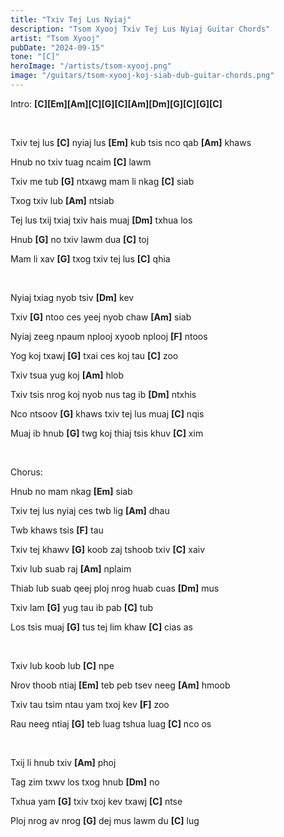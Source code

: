 ```yaml
---
title: "Txiv Tej Lus Nyiaj"
description: "Tsom Xyooj Txiv Tej Lus Nyiaj Guitar Chords"
artist: "Tsom Xyooj"
pubDate: "2024-09-15"
tone: "[C]"
heroImage: "/artists/tsom-xyooj.png"
image: "/guitars/tsom-xyooj-koj-siab-dub-guitar-chords.png"
---
```


Intro: <b>[C][Em][Am][C][G][C][Am][Dm][G][C][G][C]</b>

<br />

Txiv tej lus <b>[C]</b> nyiaj lus <b>[Em]</b> kub tsis nco qab <b>[Am]</b> khaws

Hnub no txiv tuag ncaim <b>[C]</b> lawm

Txiv me tub <b>[G]</b> ntxawg mam li nkag <b>[C]</b> siab

Txog txiv lub <b>[Am]</b> ntsiab

Tej lus txij txiaj txiv hais muaj <b>[Dm]</b> txhua los

Hnub <b>[G]</b> no txiv lawm dua <b>[C]</b> toj

Mam li xav <b>[G]</b> txog txiv tej lus <b>[C]</b> qhia

<br />

Nyiaj txiag nyob tsiv <b>[Dm]</b> kev

Txiv <b>[G]</b> ntoo ces yeej nyob chaw <b>[Am]</b> siab

Nyiaj zeeg npaum nplooj xyoob nplooj <b>[F]</b> ntoos

Yog koj txawj <b>[G]</b> txai ces koj tau <b>[C]</b> zoo

Txiv tsua yug koj <b>[Am]</b> hlob

Txiv tsis nrog koj nyob nus tag ib <b>[Dm]</b> ntxhis

Nco ntsoov <b>[G]</b> khaws txiv tej lus muaj <b>[C]</b> nqis

Muaj ib hnub <b>[G]</b> twg koj thiaj tsis khuv <b>[C]</b> xim

<br />

Chorus:

Hnub no mam nkag <b>[Em]</b> siab

Txiv tej lus nyiaj ces twb lig <b>[Am]</b> dhau

Twb khaws tsis <b>[F]</b> tau 


Txiv tej khawv <b>[G]</b> koob zaj tshoob txiv <b>[C]</b> xaiv

Txiv lub suab raj <b>[Am]</b> nplaim

Thiab lub suab qeej ploj nrog huab cuas <b>[Dm]</b> mus 

Txiv lam <b>[G]</b> yug tau ib pab <b>[C]</b> tub

Los tsis muaj <b>[G]</b> tus tej lim khaw <b>[C]</b> cias as

<br />

Txiv lub koob lub <b>[C]</b> npe

Nrov thoob ntiaj <b>[Em]</b> teb peb tsev neeg <b>[Am]</b> hmoob

Txiv tau tsim ntau yam txoj kev <b>[F]</b> zoo

Rau neeg ntiaj <b>[G]</b> teb luag tshua luag <b>[C]</b> nco os

<br />

Txij li hnub txiv <b>[Am]</b> phoj

Tag zim txwv los txog hnub <b>[Dm]</b> no

Txhua yam <b>[G]</b> txiv txoj kev txawj <b>[C]</b> ntse

Ploj nrog av nrog <b>[G]</b> dej mus lawm du <b>[C]</b> lug
